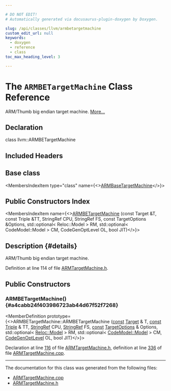 ```yaml
---

# DO NOT EDIT!
# Automatically generated via docusaurus-plugin-doxygen by Doxygen.

slug: /api/classes/llvm/armbetargetmachine
custom_edit_url: null
keywords:
  - doxygen
  - reference
  - class
toc_max_heading_level: 3

---
```





# The `ARMBETargetMachine` Class Reference

<DoxygenPage pluginConfig={pluginConfig}>

ARM/Thumb big endian target machine. <a href="#details">More...</a>

## Declaration

<CodeBlock>class llvm::ARMBETargetMachine</CodeBlock>

## Included Headers

<IncludesList>
<IncludesListItem
  filePath="Target/ARM/ARMTargetMachine.h"
  permalink="/docs/api/files/lib/lib/target/lib/target/arm/armtargetmachine-h"
  isLocal="true" />
</IncludesList>

## Base class

<MembersIndex>

<MembersIndexItem
  type="class"
  name={<><a href="/docs/api/classes/llvm/armbasetargetmachine">ARMBaseTargetMachine</a></>}>
</MembersIndexItem>

</MembersIndex>

## Public Constructors Index

<MembersIndex>

<MembersIndexItem
  name={<><a href="#a4cabb24f403986723ab44d67f52f7268">ARMBETargetMachine</a> (const Target &amp;T, const Triple &amp;TT, StringRef CPU, StringRef FS, const TargetOptions &amp;Options, std::optional&lt; Reloc::Model &gt; RM, std::optional&lt; CodeModel::Model &gt; CM, CodeGenOptLevel OL, bool JIT)</>}>
</MembersIndexItem>

</MembersIndex>

## Description {#details}

ARM/Thumb big endian target machine.

Definition at line 114 of file <a href="/docs/api/files/lib/lib/target/lib/target/arm/armtargetmachine-h">ARMTargetMachine.h</a>.

<SectionDefinition>

## Public Constructors

### ARMBETargetMachine() {#a4cabb24f403986723ab44d67f52f7268}

<MemberDefinition
  prototype={<>ARMBETargetMachine::ARMBETargetMachine (<a href="/docs/api/files/lib/lib/target/lib/target/aarch64/aarch64promoteconstant-cpp/#a90f8350fecae261c25be85d38b451bff">const</a> <a href="/docs/api/classes/llvm/target">Target</a> &amp; T, <a href="/docs/api/files/lib/lib/target/lib/target/aarch64/aarch64promoteconstant-cpp/#a90f8350fecae261c25be85d38b451bff">const</a> <a href="/docs/api/classes/llvm/triple">Triple</a> &amp; TT, <a href="/docs/api/classes/llvm/stringref">StringRef</a> CPU, <a href="/docs/api/classes/llvm/stringref">StringRef</a> FS, <a href="/docs/api/files/lib/lib/target/lib/target/aarch64/aarch64promoteconstant-cpp/#a90f8350fecae261c25be85d38b451bff">const</a> <a href="/docs/api/classes/llvm/targetoptions">TargetOptions</a> &amp; Options, std::optional&lt; <a href="/docs/api/namespaces/llvm/reloc/#af59f6dc86e80aaf56f1afd155eebf568">Reloc::Model</a> &gt; RM, std::optional&lt; <a href="/docs/api/namespaces/llvm/codemodel/#afc59396a9e5809fc92938e203d91a8df">CodeModel::Model</a> &gt; CM, <a href="/docs/api/namespaces/llvm/#a8ec1bf8d7b792ca9fac56f8514db18d2">CodeGenOptLevel</a> OL, bool JIT)</>}>

Declaration at line <a href="/docs/api/files/lib/lib/target/lib/target/arm/armtargetmachine-h/#l00116">116</a> of file <a href="/docs/api/files/lib/lib/target/lib/target/arm/armtargetmachine-h">ARMTargetMachine.h</a>, definition at line <a href="/docs/api/files/lib/lib/target/lib/target/arm/armtargetmachine-cpp/#l00336">336</a> of file <a href="/docs/api/files/lib/lib/target/lib/target/arm/armtargetmachine-cpp">ARMTargetMachine.cpp</a>.
</MemberDefinition>

</SectionDefinition>

<hr/>

The documentation for this class was generated from the following files:

<ul>
<li><a href="/docs/api/files/lib/lib/target/lib/target/arm/armtargetmachine-cpp">ARMTargetMachine.cpp</a></li>
<li><a href="/docs/api/files/lib/lib/target/lib/target/arm/armtargetmachine-h">ARMTargetMachine.h</a></li>
</ul>

</DoxygenPage>
